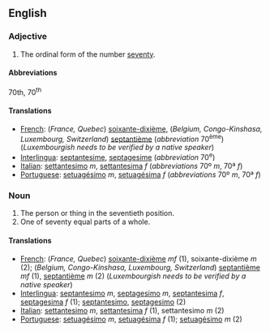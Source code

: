 ==English==

===Adjective===
# The ordinal form of the number [[seventy]].

====Abbreviations====
70th, 70<sup>th</sup>

====Translations====

*[[French]]: (''France, Quebec'') [[soixante-dixième]], (''Belgium, Congo-Kinshasa, Luxembourg, Switzerland'') [[septantième]] (''abbreviation'' 70<sup>ème</sup>) (''Luxembourgish needs to be verified by a native speaker'')
*[[Interlingua]]: [[septantesime]], [[septagesime]] (''abbreviation'' 70<sup>e</sup>)
*[[Italian]]: [[settantesimo]] ''m'', [[settantesima]] ''f'' (''abbreviations'' 70º ''m'', 70ª ''f'')
*[[Portuguese]]: [[setuagésimo]] ''m'', [[setuagésima]] ''f'' (''abbreviations'' 70º ''m'', 70ª ''f'')
===Noun===

#The person or thing in the seventieth position.
#One of seventy equal parts of a whole.

====Translations====

*[[French]]: (''France, Quebec'') [[soixante-dixième]]  ''mf'' (1), soixante-dixième ''m'' (2); (''Belgium, Congo-Kinshasa, Luxembourg, Switzerland'') [[septantième]] ''mf'' (1), [[septantième]] ''m'' (2) (''Luxembourgish needs to be verified by a native speaker'')
*[[Interlingua]]: [[septantesimo]] ''m'', [[septagesimo]] ''m'', [[septantesima]] ''f'', [[septagesima]] ''f'' (1); [[septantesimo]], [[septagesimo]] (2)
*[[Italian]]: [[settantesimo]] ''m'', [[settantesima]] ''f'' (1), settantesimo ''m'' (2)
*[[Portuguese]]: [[setuagésimo]] ''m'', [[setuagésima]] ''f'' (1); [[setuagésimo]] ''m'' (2)